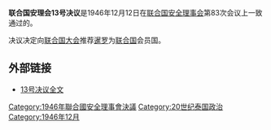 {{Infobox UN resolution
|number = 13
|organ = SC
|date = 12月12日
|year = 1946年
|meeting = 83
|code = S/RES/13
|document = http://daccess-dds-ny.un.org/doc/RESOLUTION/GEN/NR0/036/76/IMG/NR003676.pdf?OpenElement
|for = 11
|abstention = 0
|against = 0
|subject = 吸收新会员国：暹罗
|result = 通过
|image = Thailand map CIA.png
|caption = 暹罗（泰国）
}}
'''联合国安理会13号决议'''是1946年12月12日在[[联合国安全理事会|联合国安全理事会]]第83次会议上一致通过的。

决议决定向[[联合国大会|联合国大会]]推荐[[泰国|暹罗]]为[[联合国|联合国]]会员国。

==外部链接==
*[http://daccessdds.un.org/doc/RESOLUTION/GEN/NR0/036/91/IMG/NR003691.pdf?OpenElement 13号决议全文]{{dead link|date=2018年4月 |bot=InternetArchiveBot |fix-attempted=yes }}

{{UN-stub}}
{{UNSCR 1946}}

[[Category:1946年聯合國安全理事會決議|Category:1946年聯合國安全理事會決議]]
[[Category:20世纪泰国政治|Category:20世纪泰国政治]]
[[Category:1946年12月|Category:1946年12月]]